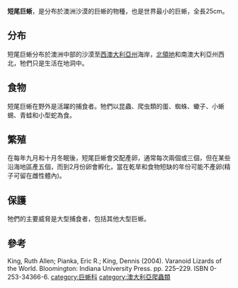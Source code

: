 {{Speciesbox
| name = 短尾巨蜥
| image = 
| genus = Varanus
| parent = Varanus (Odatria)
| species = brevicauda
| authority = [[George_Albert_Boulenger|Boulenger]], 1898
| synonyms = ''Varanus brevicaudus''
}}
'''短尾巨蜥'''，是分布於澳洲沙漠的巨蜥的物種，也是世界最小的巨蜥，全長25cm。

==分布==
短尾巨蜥分布於澳洲中部的沙漠至[[西澳大利亞州|西澳大利亞州]]海岸，[[北領地|北領地]]和南澳大利亞州西北，牠們只是生活在地洞中。

==食物==
短尾巨蜥在野外是活躍的捕食者。牠們以昆蟲、爬虫類的蛋、蜘蛛、蠍子、小蜥蜴、青蛙和小型蛇為食。

==繁殖==
在每年九月和十月冬眠後，短尾巨蜥會交配產卵，通常每次兩個或三個，但在某些沿海地區產五個，而到2月份卵會孵化，當在乾旱和食物短缺的年份可能不產卵(精子可留在雌性體內)。

==保護==
牠們的主要威脅是大型捕食者，包括其他大型巨蜥。

==參考==
King, Ruth Allen; Pianka, Eric R.; King, Dennis (2004). Varanoid Lizards of the World. Bloomington: Indiana University Press. pp. 225–229. ISBN 0-253-34366-6.
{{Taxonbar|from=Q649664}}
[[category:巨蜥科|category:巨蜥科]]
[[category:澳大利亞爬蟲類|category:澳大利亞爬蟲類]]